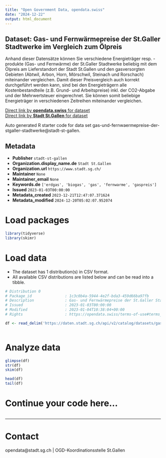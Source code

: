 ```yaml
---
title: "Open Government Data, opendata.swiss"
date: "2024-12-22"
output: html_document
---
```


## Dataset: Gas- und Fernwärmepreise der St.Galler Stadtwerke im Vergleich zum Ölpreis

Anhand dieser Datensätze können Sie verschiedene
Energieträger resp. -produkte (Gas- und Fernwärme) der St.Galler Stadtwerke
beliebig mit dem Ölpreis am Lieferstandort der Stadt St.Gallen und den
gasversorgten Gebieten (Abtwil, Arbon, Horn, Mörschwil, Steinach und Rorschach)
miteinander vergleichen. Damit dieser Preisvergleich auch korrekt durchgeführt
werden kann, sind bei den Energieträgern alle Kostenbestandteile (z.B. Grund-
und Arbeitspreise) inkl. der CO2-Abgabe und der Mehrwertsteuer eingerechnet. Sie
können somit beliebige Energieträger in verschiedenen Zeitreihen miteinander
vergleichen.

[Direct link by **opendata.swiss** for dataset](https://opendata.swiss/de/dataset/gas-und-fernwarmepreise-der-st-galler-stadtwerke-im-vergleich-zum-olpreis)<br>
[Direct link by **Stadt St.Gallen** for dataset](https://daten.stadt.sg.ch/explore/dataset/gas-und-fernwaermepreise-der-stgaller-stadtwerke/)

Auto generated R starter code for data set gas-und-fernwaermepreise-der-stgaller-stadtwerke@stadt-st-gallen.

## Metadata

- **Publisher** `stadt-st-gallen`
- **Organization.display_name.de** `Stadt St.Gallen`
- **Organization.url** `https://www.stadt.sg.ch/`
- **Maintainer** `None`
- **Maintainer_email** `None`
- **Keywords.de** `['erdgas', 'biogas', 'gas', 'fernwarme', 'gaspreis']`
- **Issued** `2023-01-03T00:00:00`
- **Metadata_created** `2023-12-21T12:47:07.371624`
- **Metadata_modified** `2024-12-20T05:02:07.952074`


# Load packages

```r

library(tidyverse)
library(skimr)

```

# Load data

-   The dataset has 1 distribution(s) in CSV format.
-   All available CSV distributions are listed below and can be read into a tibble.

```r

# Distribution 0
# Package_id               : 1c3c0b4a-5944-4e2f-bda3-459d66ba97fb
# Description              : Gas- und Fernwärmepreise der St.Galler Stadtwerke im Vergleich zum Ölpreis (csv)
# Issued                   : 2023-01-03T00:00:00
# Modified                 : 2023-01-04T10:38:04+00:00
# Rights                   : https://opendata.swiss/terms-of-use#terms_by

df <- read_delim('https://daten.stadt.sg.ch/api/v2/catalog/datasets/gas-und-fernwaermepreise-der-stgaller-stadtwerke/exports/csv?use_labels=true')



```

# Analyze data

```r

glimpse(df)
str(df)
skim(df)

head(df)
tail(df)

```

# Continue your code here...

```r

```

------------------------------------------------------------------------

# Contact

opendata@stadt.sg.ch | OGD-Koordinationsstelle St.Gallen
